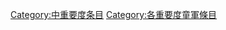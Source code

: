{{catmore1|[[Wikipedia:童軍专题|Wikipedia:童軍专题]]}}
{{Articles by Importance|topic=童軍|project=童軍|format=TOC}}
{{emptycat}}

[[Category:中重要度条目|Category:中重要度条目]]
[[Category:各重要度童軍條目|Category:各重要度童軍條目]]